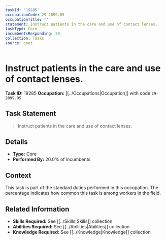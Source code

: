 ```yaml
---
taskId: '19285'
occupationCode: 29-2099.05
occupationTitle: ''
statement: Instruct patients in the care and use of contact lenses.
taskType: Core
incumbentsResponding: 20
collection: Tasks
source: onet
---
```

# Instruct patients in the care and use of contact lenses.

**Task ID:** 19285
**Occupation:** [[../Occupations|Occupation]] with code `29-2099.05`

## Task Statement

> Instruct patients in the care and use of contact lenses.

## Details

- **Type:** Core
- **Performed By:** 20.0% of incumbents

## Context

This task is part of the standard duties performed in this occupation. The percentage indicates how common this task is among workers in the field.

## Related Information

- **Skills Required:** See [[../Skills|Skills]] collection
- **Abilities Required:** See [[../Abilities|Abilities]] collection
- **Knowledge Required:** See [[../Knowledge|Knowledge]] collection
